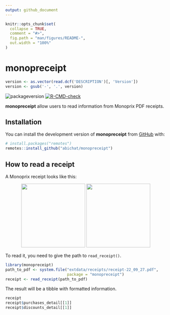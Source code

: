 ```yaml
---
output: github_document
---
```


<!-- README.md is generated from README.Rmd. Please edit that file -->

```r
knitr::opts_chunk$set(
  collapse = TRUE,
  comment = "#>",
  fig.path = "man/figures/README-",
  out.width = "100%"
)
```

# monopreceipt

```r
version <- as.vector(read.dcf('DESCRIPTION')[, 'Version'])
version <- gsub('-', '.', version)
```

<!-- badges: start -->
![packageversion](https://img.shields.io/badge/version-`r version`-orange.svg)
[![R-CMD-check](https://github.com/abichat/monopreceipt/actions/workflows/R-CMD-check.yaml/badge.svg)](https://github.com/abichat/monopreceipt/actions/workflows/R-CMD-check.yaml)
<!-- badges: end -->

**monopreceipt** allow users to read information from Monoprix PDF receipts.

## Installation

You can install the development version of **monopreceipt** from [GitHub](https://github.com/) with:

``` r
# install.packages("remotes")
remotes::install_github("abichat/monopreceipt")
```

## How to read a receipt

A Monoprix receipt looks like this:

<p align="center">
<img src="inst/img/receipt-22_09_27-p1.jpg" width=200/>   <img src="inst/img/receipt-22_09_27-p2.jpg" width=200/>
</p>

To read it, you need to give the path to `read_receipt()`.

```r
library(monopreceipt)
path_to_pdf <- system.file("extdata/receipts/receipt-22_09_27.pdf", 
                           package = "monopreceipt")
receipt <- read_receipt(path_to_pdf)
```

The result will be a tibble with formatted information.

```r
receipt
receipt$purchases_detail[[1]]
receipt$discounts_detail[[1]]
```

